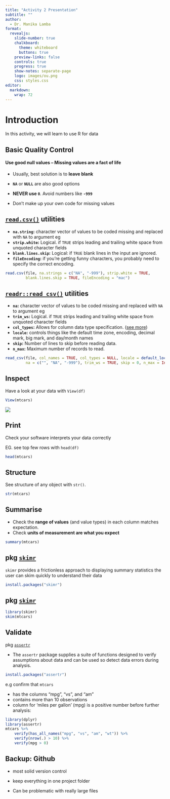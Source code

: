 ```yaml
---
title: "Activity 2 Presentation"
subtitle: ""
author: 
  - Dr. Manika Lamba
format:
  revealjs: 
    slide-number: true
    chalkboard: 
      theme: whiteboard
      buttons: true
    preview-links: false
    controls: true
    progress: true
    show-notes: separate-page
    logo: images/ou.png
    css: styles.css
editor: 
  markdown: 
    wrap: 72
---
```


# Introduction

::: notes
In this activity, we will learn to use R for data
:::

## **Basic Quality Control** {.smaller}

#### **Use good null values –** Missing values are a fact of life

-   Usually, best solution is to **leave blank**

-   **`NA`** or **`NULL`** are also good options

-   **NEVER use `0`**. Avoid numbers like **`-999`**

-   Don’t make up your own code for missing values

## [**`read.csv()`**](http://stat.ethz.ch/R-manual/R-devel/library/utils/html/read.table.html) **utilities** {.smaller}

-   **`na.string`:** character vector of values to be coded missing and
    replaced with `NA` to argument eg
-   **`strip.white`:** Logical. if `TRUE` strips leading and trailing
    white space from unquoted character fields
-   **`blank.lines.skip`:** Logical: if `TRUE` blank lines in the input
    are ignored.
-   **`fileEncoding`:** if you're getting funny characters, you probably
    need to specify the correct encoding.

``` r
read.csv(file, na.strings = c("NA", "-999"), strip.white = TRUE, 
         blank.lines.skip = TRUE, fileEncoding = "mac")
```

## [**`readr::read_csv()`**](https://cran.r-project.org/web/packages/readr/readr.pdf) **utilities** {.smaller}

-   **`na`:** character vector of values to be coded missing and
    replaced with `NA` to argument eg
-   **`trim_ws`:** Logical. if `TRUE` strips leading and trailing white
    space from unquoted character fields
-   **`col_types`:** Allows for column data type specification. ([see
    more](https://cran.r-project.org/web/packages/readxl/vignettes/cell-and-column-types.html))
-   **`locale`:** controls things like the default time zone, encoding,
    decimal mark, big mark, and day/month names
-   **`skip`:** Number of lines to skip before reading data.
-   **`n_max`:** Maximum number of records to read.

``` r
read_csv(file, col_names = TRUE, col_types = NULL, locale = default_locale(), 
         na = c("", "NA", "-999"), trim_ws = TRUE, skip = 0, n_max = Inf)
```

## Inspect

Have a look at your data with `View(df)`

``` r
View(mtcars)
```

![](images/clipboard-2872990305.png){fig-align="center"}

## Print  {.smaller}

Check your software interprets your data correctly

EG. see top few rows with `head(df)`

```r
head(mtcars)
```

## Structure

See structure of any object with `str()`.

```r
str(mtcars)
```

## Summarise

-   Check the **range of values** (and value types) in each column
    matches expectation.
-   Check **units of measurement are what you expect**

```r
summary(mtcars)
```

## pkg [`skimr`](https://github.com/ropenscilabs/skimr)

`skimr` provides a frictionless approach to displaying summary
statistics the user can skim quickly to understand their data

```r
install.packages("skimr")
```
## pkg [`skimr`](https://github.com/ropenscilabs/skimr) {.smaller}

```r
library(skimr)
skim(mtcars)
```

## Validate {.smaller}

pkg [`assertr`](https://github.com/ropensci/assertr)

- The `assertr` package supplies a suite of functions designed to verify
assumptions about data and can be used so detect data errors during
analysis.

```r
install.packages("assertr")
```

e.g confirm that `mtcars`

-   has the columns "mpg", "vs", and "am"
-   contains more than 10 observations
-   column for 'miles per gallon' (mpg) is a positive number before
    further analysis:

```r
library(dplyr)
library(assertr)
mtcars %>%
    verify(has_all_names("mpg", "vs", "am", "wt")) %>%
    verify(nrow(.) > 10) %>%
    verify(mpg > 0)
```

## Backup: Github

-   most solid version control

-   keep everything in one project folder

-   Can be problematic with really large files
